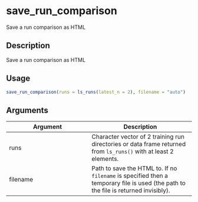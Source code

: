 # save_run_comparison


Save a run comparison as HTML




## Description

Save a run comparison as HTML





## Usage
```r
save_run_comparison(runs = ls_runs(latest_n = 2), filename = "auto")
```




## Arguments


Argument      |Description
------------- |----------------
runs | Character vector of 2 training run directories or data frame returned from `ls_runs()` with at least 2 elements.
filename | Path to save the HTML to. If no ``filename`` is specified then a temporary file is used (the path to the file is returned invisibly).






